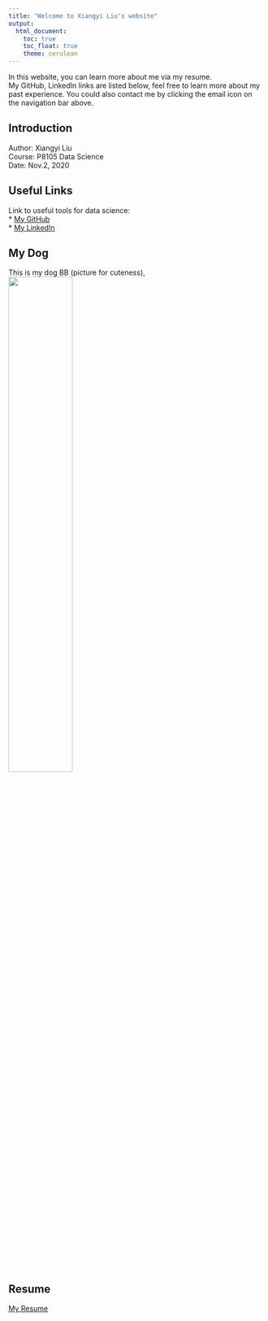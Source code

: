 ```yaml
---
title: "Welcome to Xiangyi Liu's website"
output: 
  html_document:
    toc: true
    toc_float: true
    theme: cerulean
---
```


In this website, you can learn more about me via my resume.\
My GitHub, LinkedIn links are listed below, feel free to learn more about my past experience.
You could also contact me by clicking the email icon on the navigation bar above.

## Introduction
Author: Xiangyi Liu\
Course: P8105 Data Science\
Date: Nov.2, 2020

## Useful Links

Link to useful tools for data science:\
* [My GitHub](http://github.com/xylatgit/)\
* [My LinkedIn](https://www.linkedin.com/in/xiangyi-liu/)

## My Dog
This is my dog BB (picture for cuteness),\
<img src="images/IMG_6751.jpg" style="width:50%">


## Resume
[My Resume](resume.html)




